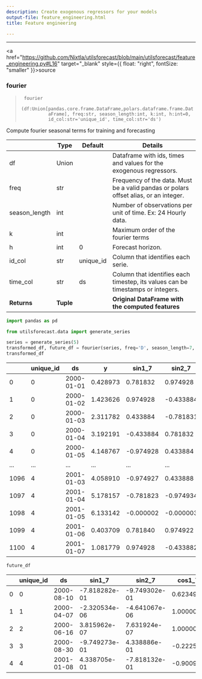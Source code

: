 ```yaml
---
description: Create exogenous regressors for your models
output-file: feature_engineering.html
title: Feature engineering

---
```


------------------------------------------------------------------------

<a
href="https://github.com/Nixtla/utilsforecast/blob/main/utilsforecast/feature_engineering.py#L16"
target="_blank" style={{ float: "right", fontSize: "smaller" }}>source</a>

### fourier

> ``` text
>  fourier
>           (df:Union[pandas.core.frame.DataFrame,polars.dataframe.frame.Dat
>           aFrame], freq:str, season_length:int, k:int, h:int=0,
>           id_col:str='unique_id', time_col:str='ds')
> ```

Compute fourier seasonal terms for training and forecasting

|               | **Type**  | **Default** | **Details**                                                                          |
|------|------------------|-------------------------|-------------------------|
| df            | Union     |             | Dataframe with ids, times and values for the exogenous regressors.                   |
| freq          | str       |             | Frequency of the data. Must be a valid pandas or polars offset alias, or an integer. |
| season_length | int       |             | Number of observations per unit of time. Ex: 24 Hourly data.                         |
| k             | int       |             | Maximum order of the fourier terms                                                   |
| h             | int       | 0           | Forecast horizon.                                                                    |
| id_col        | str       | unique_id   | Column that identifies each serie.                                                   |
| time_col      | str       | ds          | Column that identifies each timestep, its values can be timestamps or integers.      |
| **Returns**   | **Tuple** |             | **Original DataFrame with the computed features**                                    |

```python
import pandas as pd

from utilsforecast.data import generate_series
```


```python
series = generate_series(5)
transformed_df, future_df = fourier(series, freq='D', season_length=7, k=2, h=1)
transformed_df
```

|      | unique_id | ds         | y        | sin1_7    | sin2_7    | cos1_7    | cos2_7    |
|------|-----------|------------|----------|-----------|-----------|-----------|-----------|
| 0    | 0         | 2000-01-01 | 0.428973 | 0.781832  | 0.974928  | 0.623490  | -0.222521 |
| 1    | 0         | 2000-01-02 | 1.423626 | 0.974928  | -0.433884 | -0.222521 | -0.900969 |
| 2    | 0         | 2000-01-03 | 2.311782 | 0.433884  | -0.781831 | -0.900969 | 0.623490  |
| 3    | 0         | 2000-01-04 | 3.192191 | -0.433884 | 0.781832  | -0.900969 | 0.623490  |
| 4    | 0         | 2000-01-05 | 4.148767 | -0.974928 | 0.433884  | -0.222521 | -0.900969 |
| ...  | ...       | ...        | ...      | ...       | ...       | ...       | ...       |
| 1096 | 4         | 2001-01-03 | 4.058910 | -0.974927 | 0.433888  | -0.222523 | -0.900967 |
| 1097 | 4         | 2001-01-04 | 5.178157 | -0.781823 | -0.974934 | 0.623500  | -0.222495 |
| 1098 | 4         | 2001-01-05 | 6.133142 | -0.000002 | -0.000003 | 1.000000  | 1.000000  |
| 1099 | 4         | 2001-01-06 | 0.403709 | 0.781840  | 0.974922  | 0.623479  | -0.222548 |
| 1100 | 4         | 2001-01-07 | 1.081779 | 0.974928  | -0.433882 | -0.222520 | -0.900970 |

```python
future_df
```

|     | unique_id | ds         | sin1_7        | sin2_7        | cos1_7    | cos2_7    |
|-----|-----------|------------|---------------|---------------|-----------|-----------|
| 0   | 0         | 2000-08-10 | -7.818282e-01 | -9.749302e-01 | 0.623494  | -0.222511 |
| 1   | 1         | 2000-04-07 | -2.320534e-06 | -4.641067e-06 | 1.000000  | 1.000000  |
| 2   | 2         | 2000-06-16 | 3.815962e-07  | 7.631924e-07  | 1.000000  | 1.000000  |
| 3   | 3         | 2000-08-30 | -9.749273e-01 | 4.338886e-01  | -0.222524 | -0.900967 |
| 4   | 4         | 2001-01-08 | 4.338705e-01  | -7.818132e-01 | -0.900975 | 0.623513  |

